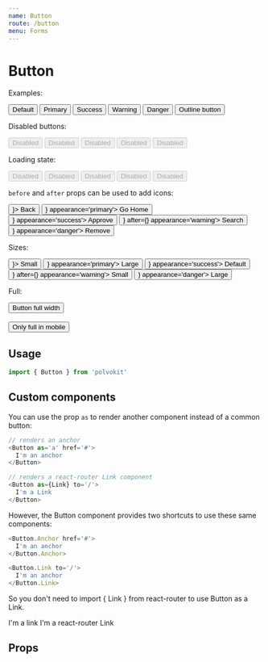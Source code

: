 ```yaml
---
name: Button
route: /button
menu: Forms
---
```



# Button

Examples:

<Playground>
  <div>
    <Button>
      Default
    </Button>
    <Button appearance='primary'>
      Primary
    </Button>
    <Button appearance='success'>
      Success
    </Button>
    <Button appearance='warning'>
      Warning
    </Button>
    <Button appearance='danger'>
      Danger
    </Button>
    <Button outline>
      Outline button
    </Button>
  </div>
</Playground>

Disabled buttons:

<Playground>
  <div>
    <Button disabled>
      Disabled
    </Button>
    <Button disabled appearance='primary'>
      Disabled
    </Button>
    <Button disabled appearance='success'>
      Disabled
    </Button>
    <Button disabled appearance='warning'>
      Disabled
    </Button>
    <Button disabled appearance='danger'>
      Disabled
    </Button>
  </div>
</Playground>

Loading state:

<Playground>
  <div>
    <Button loading disabled>
      Disabled
    </Button>
    <Button loading disabled appearance='primary'>
      Disabled
    </Button>
    <Button loading disabled appearance='success'>
      Disabled
    </Button>
    <Button loading disabled appearance='warning'>
      Disabled
    </Button>
    <Button loading disabled appearance='danger'>
      Disabled
    </Button>
  </div>
</Playground>

`before` and `after` props can be used to add icons:

<Playground>
  <div>
    <Button before={<Icon icon='arrow-left' />}>
       Back
    </Button>
    <Button before={<Icon icon='home' />} appearance='primary'>
      Go Home
    </Button>
    <Button after={<Icon icon='check' />} appearance='success'>
      Approve
    </Button>
    <Button before={<Icon icon='search' />} after={<Icon icon='search' />} appearance='warning'>
      Search
    </Button>
    <Button before={<Icon icon='trash' />} appearance='danger'>
      Remove
    </Button>
  </div>
</Playground>

Sizes:

<Playground>
  <div>
    <Button size='small' before={<Icon icon='arrow-left' />}>
       Small
    </Button>
    <Button size='large' before={<Icon icon='home' />} appearance='primary'>
      Large
    </Button>
    <Button size='default' after={<Icon icon='check' />} appearance='success'>
      Default
    </Button>
    <Button size='small' before={<Icon icon='search' />} after={<Icon icon='search' />} appearance='warning'>
      Small
    </Button>
    <Button size='large' before={<Icon icon='trash' />} appearance='danger'>
      Large
    </Button>
  </div>
</Playground>

Full:

<Playground>
  <Button full appeareance='primary'>
    Button full width
  </Button>
  <br /><br />
  <Button fullAt='medium' appeareance='primary'>
    Only full in mobile
  </Button>
</Playground>

## Usage

```js
import { Button } from 'polvokit'
```

## Custom components

You can use the prop `as` to render another component instead of a common button:

```js
// renders an anchor
<Button as='a' href='#'>
  I'm an anchor
</Button>
```

```js
// renders a react-router Link component
<Button as={Link} to='/'>
  I'm a Link
</Button>
```

However, the Button component provides two shortcuts to use these same components:

```js
<Button.Anchor href='#'>
  I'm an anchor
</Button.Anchor>
```

```js
<Button.Link to='/'>
  I'm an anchor
</Button.Link>
```

So you don't need to import { Link } from react-router to use Button as a Link.

<Playground>
  <div>
    <Button.Anchor href='#'>
      I'm a link
    </Button.Anchor>
    <MemoryRouter>
      <Button.Link to='/'>
        I'm a react-router Link
      </Button.Link>
    </MemoryRouter>
  </div>
</Playground>

## Props

<Props of={Button} /> 
